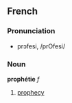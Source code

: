 ==French==
===Pronunciation===
*prɔfesi, /prOfesi/

===Noun===
'''prophétie''' ''f''

# [[prophecy]]